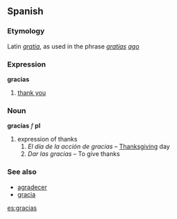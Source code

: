 ==Spanish==
===Etymology===
Latin ''[[gratia]]'', as used in the phrase ''[[gratia]]s [[agere|ago]]''
===Expression===
'''gracias'''
# [[thank you]]
===Noun===
'''gracias''' ''f'' '''pl'''
# expression of thanks
## ''El día de la acción de gracias'' &ndash; [[Thanksgiving]] day
## ''Dar las gracias'' &ndash; To give thanks
===See also===
*[[agradecer]]
*[[gracia]]

[[es:gracias]]